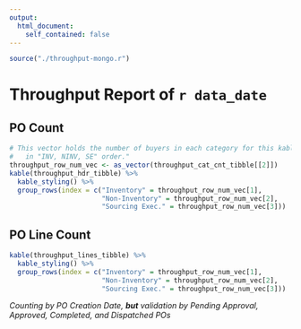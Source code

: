 ```yaml
---
output:
  html_document:
    self_contained: false
---
```


```r
source("./throughput-mongo.r")
```

# Throughput Report of `r data_date`

## PO Count

```r
# This vector holds the number of buyers in each category for this kable,
#   in "INV, NINV, SE" order."
throughput_row_num_vec <- as_vector(throughput_cat_cnt_tibble[[2]])
kable(throughput_hdr_tibble) %>% 
  kable_styling() %>% 
  group_rows(index = c("Inventory" = throughput_row_num_vec[1],
                       "Non-Inventory" = throughput_row_num_vec[2],
                       "Sourcing Exec." = throughput_row_num_vec[3]))
```

## PO Line Count

```r
kable(throughput_lines_tibble) %>% 
  kable_styling() %>% 
  group_rows(index = c("Inventory" = throughput_row_num_vec[1],
                       "Non-Inventory" = throughput_row_num_vec[2],
                       "Sourcing Exec." = throughput_row_num_vec[3]))
```

*Counting by PO Creation Date, **but** validation by Pending Approval, Approved, Completed, and Dispatched POs*